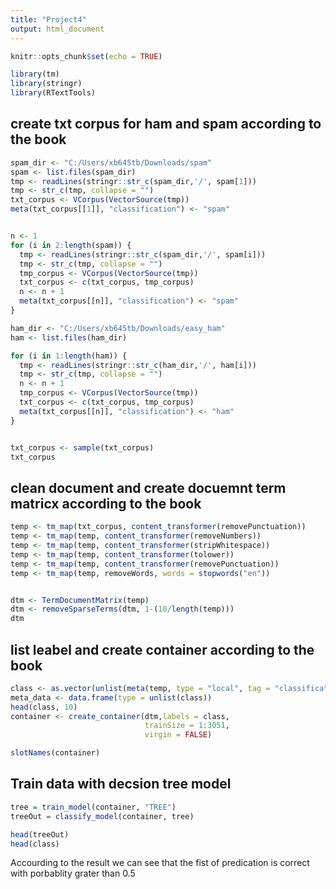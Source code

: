 ---
title: "Project4"
output: html_document
---

```{r setup, include=FALSE}
knitr::opts_chunk$set(echo = TRUE)
```

```{r}
library(tm)
library(stringr)
library(RTextTools)
```



## create txt corpus for ham and spam according to the book
```{r}
spam_dir <- "C:/Users/xb645tb/Downloads/spam"
spam <- list.files(spam_dir)
tmp <- readLines(stringr::str_c(spam_dir,'/', spam[1]))
tmp <- str_c(tmp, collapse = "")
txt_corpus <- VCorpus(VectorSource(tmp))
meta(txt_corpus[[1]], "classification") <- "spam"


n <- 1
for (i in 2:length(spam)) {
  tmp <- readLines(stringr::str_c(spam_dir,'/', spam[i]))
  tmp <- str_c(tmp, collapse = "")
  tmp_corpus <- VCorpus(VectorSource(tmp))
  txt_corpus <- c(txt_corpus, tmp_corpus) 
  n <- n + 1
  meta(txt_corpus[[n]], "classification") <- "spam"
}

ham_dir <- "C:/Users/xb645tb/Downloads/easy_ham"
ham <- list.files(ham_dir)

for (i in 1:length(ham)) {
  tmp <- readLines(stringr::str_c(ham_dir,'/', ham[i]))
  tmp <- str_c(tmp, collapse = "")
  n <- n + 1
  tmp_corpus <- VCorpus(VectorSource(tmp))
  txt_corpus <- c(txt_corpus, tmp_corpus)
  meta(txt_corpus[[n]], "classification") <- "ham"
}


txt_corpus <- sample(txt_corpus)
txt_corpus
```

## clean document and create docuemnt term matricx according to the book
```{r}
temp <- tm_map(txt_corpus, content_transformer(removePunctuation))
temp <- tm_map(temp, content_transformer(removeNumbers))
temp <- tm_map(temp, content_transformer(stripWhitespace))
temp <- tm_map(temp, content_transformer(tolower))
temp <- tm_map(temp, content_transformer(removePunctuation))
temp <- tm_map(temp, removeWords, words = stopwords("en"))


dtm <- TermDocumentMatrix(temp)
dtm <- removeSparseTerms(dtm, 1-(10/length(temp)))
dtm
```


## list leabel and create container according to the book
```{r}
class <- as.vector(unlist(meta(temp, type = "local", tag = "classification")))
meta_data <- data.frame(type = unlist(class))
head(class, 10)
container <- create_container(dtm,labels = class,
                              trainSize = 1:3051,
                              virgin = FALSE)

slotNames(container)
```

## Train data with decsion tree model
```{R}
tree = train_model(container, "TREE")
treeOut = classify_model(container, tree)

head(treeOut)
head(class)
```
Accourding to the result we can see that the fist of predication is correct with porbablity grater than 0.5




